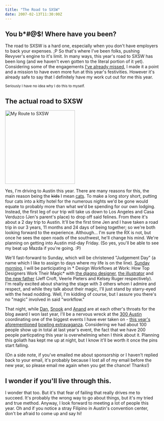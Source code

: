 ```yaml
---
title: "The Road to SXSW"
date: 2007-02-13T11:30:00Z
---
```


## You b*#@$! Where have you been?

The road to SXSW is a hard one, especially when you don't have employers to back your expenses. ;P So that's where I've been folks, pushing Revyver's engine to it's limit. In many ways, this year's road to SXSW has been long (and we haven't even gotten to the literal portion of it yet). Considering some of the engagements [I've already missed][1], I made it a point and a mission to have even more fun at this year's festivities. However it's already safe to say that I definitely have my work cut out for me this year.

<small>Seriously I have no idea why I do this to myself.</small>

## The **actual** road to SXSW

[<img src="https://farm1.static.flickr.com/131/376940180_508c6b39c0_m.jpg" width="228" height="240" alt="My Route to SXSW" />][2]

Yes, I'm driving to Austin this year. There are many reasons for this, the main reason being the <del>kids</del> I mean <ins>cats</ins>. To make a long story short, putting four cats into a kitty hotel for the numerous nights we'd be gone would equate to probably more than what we'd be spending for our own lodging. Instead, the first leg of our trip will take us down to Los Angeles and Casa Verduzco (Jen's parent's place) to drop off said felines. From there it's about a 2 day trip to Austin. It'll be the first time Jen and I have taken a road trip in our 3 years, 11 months and 24 days of being together; so we're both looking forward to the experience. Although... I'm sure the RX is not, but once he sees the open roads of the southwest, he'll change his mind. We're planning on getting into Austin mid-day Friday. (So yes, you'll be able to see my beat up Mazda if you're going. :P)

We'll fast-forward to Sunday, which will be christened "Judgement Day" (a name which I like to assign to days where my life is on the line). [Sunday morning][3], I will be participating in * Design Workflows at Work: How Top Designers Work Their Magic* with [the djagno designer][4], [the illustrator][5] and [the new father][6] (Jeff Croft, Veerle Pieters and Kelsey Ruger respectively). I'm really excited about sharing the stage with 3 others whom I admire and respect, and while they talk about their magic, I'll just stand by starry-eyed with the head nodding. Well, I'm kidding of course, but I assure you there's no "magic" involved in said "workflow."

That night, while [Dan][7], [Snook][8] and [Anand][9] are at each other's throats for the blog award I won last year, I'll be a nervous wreck at the [300 Austin][10] coordinating one of the biggest events I have ever taken on - [this year's aforementioned][11] [bowling extravaganza][12]. Considering we had about 100 people show up in total at last year's event, the fact that we have 200 people particpating this year is overwhelming when I think about it. Planning this goliath has kept me up at night, but I know it'll be worth it once the pins start falling.

(On a side note, if you've emailed me about sponsorship or I haven't replied back to your email, it's probably because I lost all of my email before the new year, so please email me again when you get the chance! Thanks!)

## I wonder if you'll live through this.

I wonder that too. But it's that fear of failing that really drives me to succeed. It's probably the wrong way to go about things, but it's my tried and true method. Anyway, I look forward to meeting a lot of people this year. Oh and if you notice a stray Filipino in Austin's convention center, don't be afraid to come up and say hi!

[1]: http://north.webdirections.org/
[2]: http://www.flickr.com/photos/avalonstar/376940180/
[3]: http://2007.sxsw.com/interactive/programming/panels/sunday/
[4]: http://jeffcroft.com/
[5]: http://veerle.duoh.com/
[6]: http://themoleskin.com/
[7]: http://superfluousbanter.com/
[8]: http://snook.ca
[9]: http://aprilzero.com/
[10]: http://www.3hundred.com/300austin/centerHomepage.htm
[11]: http://upcoming.org/event/123801/
[12]: http://bowling.avalonstar.com/
